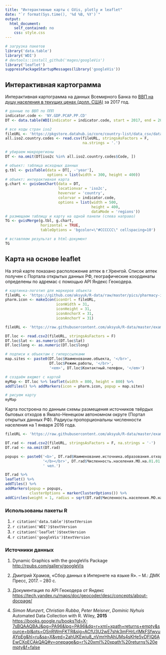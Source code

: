 ```yaml
---
title: "Интерактивные карты с GVis, plotly и leaflet"
date: "`r format(Sys.time(), '%d %B, %Y')`"
output:
  html_document:
    self_contained: no
    css: style.css
---
```


```r
# загрузка пакетов
library('data.table')
library('WDI')
# devtools::install_github('mages/googleVis')
library('leaflet')
suppressPackageStartupMessages(library('googleVis'))
```


## Интерактивная картограмма  

Интерактивная картограмма на данных Всемирного Банка по [ВВП на душу населения в текущих ценах (долл. США)](https://data.worldbank.org/indicator/NY.GDP.PCAP.CD?view=chart) за 2017 год.     

```r

# данные по ВВП по ППП
indicator.code <- 'NY.GDP.PCAP.PP.CD'
DT <- data.table(WDI(indicator = indicator.code, start = 2017, end = 2017))

# все коды стран iso2
fileURL <- 'https://pkgstore.datahub.io/core/country-list/data_csv/data/d7c9d7cfb42cb69f4422dec222dbbaa8/data_csv.csv'
all.iso2.country.codes <- read.csv(fileURL, stringsAsFactors = F, 
                                   na.strings = '.')

# убираем макрорегионы
DT <- na.omit(DT[iso2c %in% all.iso2.country.codes$Code, ])

# объект: таблица исходных данных
g.tbl <- gvisTable(data = DT[, -'year'], 
                   options = list(width = 300, height = 400))
# объект: интерактивная карта
g.chart <- gvisGeoChart(data = DT, 
                        locationvar = 'iso2c', 
                        hovervar = 'country',
                        colorvar = indicator.code, 
                        options = list(width = 500, 
                                       height = 400, 
                                       dataMode = 'regions'))
# размещаем таблицу и карту на одной панели (слева направо)
TG <- gvisMerge(g.tbl, g.chart, 
                horizontal = TRUE, 
                tableOptions = 'bgcolor=\"#CCCCCC\" cellspacing=10')

# вставляем результат в html-документ
TG
```


## Карта на основе leaflet    

На этой карте показано расположение аптек в г.Уренгой. Список аптек получен с Портала открытых данных РФ, географические координаты определены по адремас с помощью API Яндекс Геокодера.    

```r
# картинка-логотип для маркеров объекта
fileURL <- 'https://github.com/aksyuk/R-data/raw/master/pics/pharmacy-icon.png'
pharm.icon <- makeIcon(iconUrl = fileURL, 
                       iconWidth = 31,
                       iconHeight = 31,
                       iconAnchorX = 31,
                       iconAnchorY = 31)

fileURL <- 'https://raw.githubusercontent.com/aksyuk/R-data/master/examples/Urengoy_pharmacies.csv'

DT.loc <- read.csv2(fileURL, stringsAsFactors = F)
DT.loc$lat <- as.numeric(DT.loc$lat)
DT.loc$long <- as.numeric(DT.loc$long)

# подписи к объектам с гиперссылками
map.sites <- paste0(DT.loc$Наименование.объекта, '</br>',
                    DT.loc$Режим.работы, '</br>',
                    '<em>', DT.loc$Контактный.телефон, '</em>')

# создаём виджет с картой
myMap <- DT.loc %>% leaflet(width = 800, height = 800) %>% 
addTiles() %>% addMarkers(icon = pharm.icon, popup = map.sites)

# рисуем карту
myMap
```

Карта построена по данным схемы размещения источников твёрдых бытовых отходов в Ямало-Ненецком автономном округе (Портал открытых данных РФ). Радиусы пропорциональны численности населения на 1 января 2016 года.    

```r
fileURL <- 'https://raw.githubusercontent.com/aksyuk/R-data/master/examples/YNao_tbo.csv'

DT.rad <- read.csv2(fileURL, stringsAsFactors = F, na.strings = '-')
DT.rad <- na.omit(DT.rad)

popups <- paste0('<b>', DT.rad$Наименование.источника.образования.отходов,
                 '</b></br>', DT.rad$Численность.населения.МО.на.01.01.2016.г.,
                 ' чел.')

DT.rad %>%
leaflet() %>%
addTiles() %>%
addMarkers(popup = popups,
           clusterOptions = markerClusterOptions()) %>% 
addCircles(weight = 1, radius = sqrt(DT.rad$Численность.населения.МО.на.01.01.2016.г.) * 100)

```


### Использованы пакеты R  
<!-- ссылки получены функцией citation('имя_пакета')-->
  
1. `r citation('data.table')$textVersion`    
1. `r citation('WDI')$textVersion`    
1. `r citation('leaflet')$textVersion`    
1. `r citation('googleVis')$textVersion`    

### Источники данных   

1. Dynamic Graphics with the googleVis Package <http://rpubs.com/gallery/googleVis>    

1. Дмитрий Храмов, «Сбор данных в Интернете на языке R». – М.: ДМК Пресс, 2017. – 280 с.   

1. Документация по API Геокодера от Яндекс <https://tech.yandex.ru/maps/doc/geocoder/desc/concepts/about-docpage/>   

1. *Simon Munzert*, *Christian Rubba*, *Peter Meisner*, *Dominic Nyhuis* Automated Data Collection with R. Wiley, **2015** <https://books.google.ru/books?id=X-7sBQAAQBAJ&pg=PA96&lpg=PA96&dq=r+xml+xpath+returns+empty&source=bl&ots=OSnRWmFKTR&sig=ACfU3U2wE7shk3mFHrLrlMkFSfwvuAYpEg&hl=ru&sa=X&ved=2ahUKEwiu8_nVmrHhAhUMs4sKHe5vDFIQ6AEwCXoECAkQAQ#v=onepage&q=r%20xml%20xpath%20returns%20empty&f=false>   